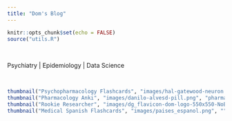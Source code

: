 ```yaml
---
title: "Dom's Blog"
---
```


```r
knitr::opts_chunk$set(echo = FALSE)
source("utils.R")
```

<br>

Psychiatry | Epidemiology | Data Science

<link rel="icon" type="image/png" href="image/dg_flavicon-dom-logo-550x550-NoBackground.png"/>

<br>

```r
thumbnail("Psychopharmacology Flashcards", "images/hal-gatewood-neuron.png","")
thumbnail("Pharmacology Anki", "images/danilo-alvesd-pill.png", "pharmacology_anki.html")
thumbnail("Rookie Researcher", "images/dg_flavicon-dom-logo-550x550-NoBackground.png", "rookie_researcher.html")
thumbnail("Medical Spanish Flashcards", "images/paises_espanol.png", "")
```

